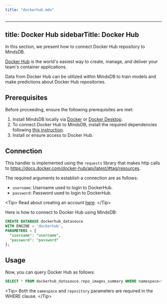 ```yaml
---
title: "dockerhub.mdx"
---
```


---
title: Docker Hub
sidebarTitle: Docker Hub
---

In this section, we present how to connect Docker Hub repository to MindsDB.

[Docker Hub](https://hub.docker.com/) is the world's easiest way to create, manage, and deliver your team's container applications.

Data from Docker Hub can be utilized within MindsDB to train models and make predictions about Docker Hub repositories.

## Prerequisites

Before proceeding, ensure the following prerequisites are met:

1. Install MindsDB locally via [Docker](/setup/self-hosted/docker) or [Docker Desktop](/setup/self-hosted/docker-desktop).
2. To connect Docker Hub to MindsDB, install the required dependencies following [this instruction](/setup/self-hosted/docker#install-dependencies).
3. Install or ensure access to Docker Hub.

## Connection

This handler is implemented using the `requests` library that makes http calls to https://docs.docker.com/docker-hub/api/latest/#tag/resources.

The required arguments to establish a connection are as follows:

* `username`: Username used to login to DockerHub.
* `password`: Password used to login to DockerHub.

&lt;Tip&gt;
Read about creating an account [here](https://hub.docker.com/).
&lt;/Tip&gt;

Here is how to connect to Docker Hub using MindsDB:

```sql
CREATE DATABASE dockerhub_datasouce
WITH ENGINE = 'dockerhub',
PARAMETERS = {
  "username": "username",
  "password": "password"
};
```

## Usage

Now, you can query Docker Hub as follows:

```sql
SELECT * FROM dockerhub_datasouce.repo_images_summary WHERE namespace="docker" AND repository="trusted-registry-nginx";
```

&lt;Tip&gt;
Both the `namespace` and `repository` parameters are required in the WHERE clause.
&lt;/Tip&gt;
